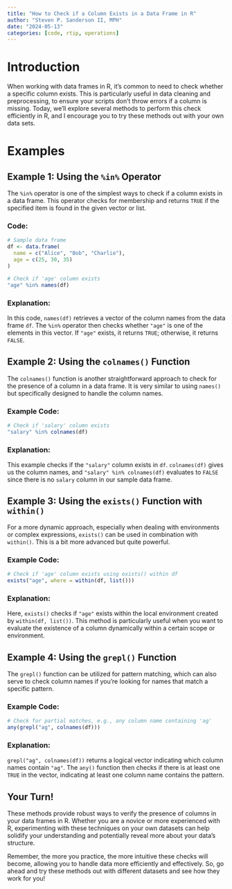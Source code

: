 ```yaml
---
title: "How to Check if a Column Exists in a Data Frame in R"
author: "Steven P. Sanderson II, MPH"
date: "2024-05-13"
categories: [code, rtip, operations]
---
```


# Introduction

When working with data frames in R, it's common to need to check whether a specific column exists. This is particularly useful in data cleaning and preprocessing, to ensure your scripts don't throw errors if a column is missing. Today, we'll explore several methods to perform this check efficiently in R, and I encourage you to try these methods out with your own data sets.

# Examples

## Example 1: Using the `%in%` Operator

The `%in%` operator is one of the simplest ways to check if a column exists in a data frame. This operator checks for membership and returns `TRUE` if the specified item is found in the given vector or list.

### Code:

```r
# Sample data frame
df <- data.frame(
  name = c("Alice", "Bob", "Charlie"),
  age = c(25, 30, 35)
)

# Check if 'age' column exists
"age" %in% names(df)
```

### Explanation:

In this code, `names(df)` retrieves a vector of the column names from the data frame `df`. The `%in%` operator then checks whether `"age"` is one of the elements in this vector. If `"age"` exists, it returns `TRUE`; otherwise, it returns `FALSE`.

## Example 2: Using the `colnames()` Function

The `colnames()` function is another straightforward approach to check for the presence of a column in a data frame. It is very similar to using `names()` but specifically designed to handle the column names.

### Example Code:

```r
# Check if 'salary' column exists
"salary" %in% colnames(df)
```

### Explanation:

This example checks if the `"salary"` column exists in `df`. `colnames(df)` gives us the column names, and `"salary" %in% colnames(df)` evaluates to `FALSE` since there is no `salary` column in our sample data frame.

## Example 3: Using the `exists()` Function with `within()`

For a more dynamic approach, especially when dealing with environments or complex expressions, `exists()` can be used in combination with `within()`. This is a bit more advanced but quite powerful.

### Example Code:

```r
# Check if 'age' column exists using exists() within df
exists("age", where = within(df, list()))
```

### Explanation:

Here, `exists()` checks if `"age"` exists within the local environment created by `within(df, list())`. This method is particularly useful when you want to evaluate the existence of a column dynamically within a certain scope or environment.

## Example 4: Using the `grepl()` Function

The `grepl()` function can be utilized for pattern matching, which can also serve to check column names if you're looking for names that match a specific pattern.

### Example Code:

```r
# Check for partial matches, e.g., any column name containing 'ag'
any(grepl("ag", colnames(df)))
```

### Explanation:

`grepl("ag", colnames(df))` returns a logical vector indicating which column names contain `"ag"`. The `any()` function then checks if there is at least one `TRUE` in the vector, indicating at least one column name contains the pattern.

## Your Turn!

These methods provide robust ways to verify the presence of columns in your data frames in R. Whether you are a novice or more experienced with R, experimenting with these techniques on your own datasets can help solidify your understanding and potentially reveal more about your data’s structure.

Remember, the more you practice, the more intuitive these checks will become, allowing you to handle data more efficiently and effectively. So, go ahead and try these methods out with different datasets and see how they work for you!